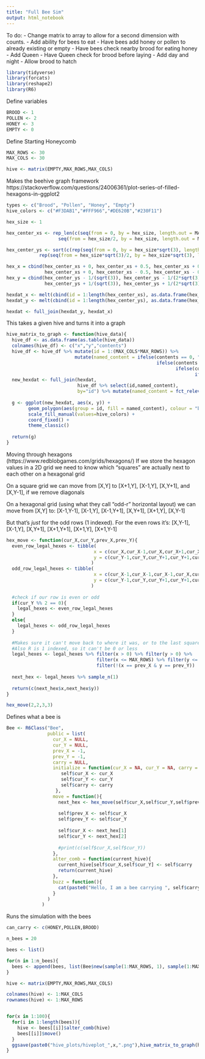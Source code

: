 ```yaml
---
title: "Full Bee Sim"
output: html_notebook
---
```


To do:
 - Change matrix to array to allow for a second dimension with counts.
 - Add ability for bees to eat
 - Have bees add honey or pollen to already existing or empty
 - Have bees check nearby brood for eating honey
 - Add Queen
    - Have Queen check for brood before laying
 - Add day and night
 - Allow brood to hatch

```r
library(tidyverse)
library(forcats)
library(reshape2)
library(R6)
```

Define variables
```r
BROOD <- 1
POLLEN <- 2
HONEY <- 3 
EMPTY <- 0
```


Define Starting Honeycomb
```r
MAX_ROWS <- 30
MAX_COLS <- 30

hive <- matrix(EMPTY,MAX_ROWS,MAX_COLS)
```

Makes the beehive graph framework
https://stackoverflow.com/questions/24006361/plot-series-of-filled-hexagons-in-ggplot2
```r

types <- c("Brood", "Pollen", "Honey", "Empty")
hive_colors <- c("#F3DAB1","#FFF966","#DE620B","#230F11")

hex_size <- 1

hex_center_xs <- rep_len(c(seq(from = 0, by = hex_size, length.out = MAX_ROWS),
                   seq(from = hex_size/2, by = hex_size, length.out = MAX_ROWS)), MAX_ROWS*MAX_COLS)

hex_center_ys <- sort(c(rep(seq(from = 0, by = hex_size*sqrt(3), length.out=ceiling(MAX_COLS/2)), MAX_ROWS),
            rep(seq(from = hex_size*sqrt(3)/2, by = hex_size*sqrt(3), length.out=floor(MAX_COLS/2)), MAX_ROWS)),decreasing = TRUE)

hex_x = cbind(hex_center_xs + 0, hex_center_xs + 0.5, hex_center_xs + 0.5,
              hex_center_xs + 0, hex_center_xs - 0.5, hex_center_xs - 0.5) 
hex_y = cbind(hex_center_ys - 1/(sqrt(3)), hex_center_ys - 1/(2*sqrt(3)), hex_center_ys + 1/(2*sqrt(3)),
              hex_center_ys + 1/(sqrt(3)), hex_center_ys + 1/(2*sqrt(3)), hex_center_ys - 1/(2*sqrt(3)))

hexdat_x <- melt(cbind(id = 1:length(hex_center_xs), as.data.frame(hex_x)), id.vars = "id", value.name = "x")
hexdat_y <- melt(cbind(id = 1:length(hex_center_ys), as.data.frame(hex_y)), id.vars = "id", value.name = "y")

hexdat <- full_join(hexdat_y, hexdat_x)
```

This takes a given hive and turns it into a graph

```r

hive_matrix_to_graph <- function(hive_data){
  hive_df <- as.data.frame(as.table(hive_data))
  colnames(hive_df) <- c("x","y","contents")
  hive_df <- hive_df %>% mutate(id = 1:(MAX_COLS*MAX_ROWS)) %>% 
                         mutate(named_content = ifelse(contents == 0, "Empty",
                                                       ifelse(contents == 1, "Brood",
                                                              ifelse(contents == 2, "Pollen",
                                                                     ifelse(contents == 3, "Honey","???")))))
  new_hexdat <- full_join(hexdat,
                          hive_df %>% select(id,named_content),
                          by="id") %>% mutate(named_content = fct_relevel(as.factor(named_content),types))
  
  g <- ggplot(new_hexdat, aes(x, y)) + 
        geom_polygon(aes(group = id, fill = named_content), colour = "black") +
        scale_fill_manual(values=hive_colors) +
        coord_fixed() +
        theme_classic()
  
  return(g)
}
```

Moving through hexagons (https://www.redblobgames.com/grids/hexagons/)
If we store the hexagon values in a 2D grid we need to know which "squares" are actually next to each other on a hexagonal grid

On a square grid we can move from [X,Y] to [X+1,Y], [X-1,Y], [X,Y+1], and [X,Y-1], if we remove diagonals

On a hexagonal grid (using what they call “odd-r” horizontal layout) we can move from [X,Y] to:
    [X-1,Y-1], [X-1,Y], [X-1,Y+1], [X,Y+1], [X+1,Y], [X,Y-1]
    
But that's *just* for the odd rows (1 indexed). For the even rows it's: 
    [X,Y-1], [X-1,Y], [X,Y+1], [X+1,Y+1], [X+1,Y], [X+1,Y-1]

```r

hex_move <- function(cur_X,cur_Y,prev_X,prev_Y){
  even_row_legal_hexes <- tibble(
                                x = c(cur_X,cur_X-1,cur_X,cur_X+1,cur_X+1,cur_X+1),
                                y = c(cur_Y-1,cur_Y,cur_Y+1,cur_Y+1,cur_Y,cur_Y-1)
                               )
  odd_row_legal_hexes <- tibble(
                                x = c(cur_X-1,cur_X-1,cur_X-1,cur_X,cur_X+1,cur_X),
                                y = c(cur_Y-1,cur_Y,cur_Y+1,cur_Y+1,cur_Y,cur_Y-1)
                               )
  
  #check if our row is even or odd
  if(cur_Y %% 2 == 0){
    legal_hexes <- even_row_legal_hexes
  }
  else{
    legal_hexes <- odd_row_legal_hexes
  }
  
  #Makes sure it can't move back to where it was, or to the last square it was on
  #Also R is 1 indexed, so it can't be 0 or less
  legal_hexes <- legal_hexes %>% filter(x > 0) %>% filter(y > 0) %>%
                                 filter(x <= MAX_ROWS) %>% filter(y <= MAX_COLS) %>%
                                 filter(!(x == prev_X & y == prev_Y))
  
  next_hex <- legal_hexes %>% sample_n(1)
  
  return(c(next_hex$x,next_hex$y))
}

hex_move(2,2,3,3)

```

Defines what a bee is 
```r
Bee <- R6Class("Bee",
               public = list(
                 cur_X = NULL,
                 cur_Y = NULL,
                 prev_X = -1,
                 prev_Y = -1,
                 carry = NULL,
                 initialize = function(cur_X = NA, cur_Y = NA, carry = NA) {
                    self$cur_X <- cur_X
                    self$cur_Y <- cur_Y
                    self$carry <- carry
                  },
                 move = function(){
                   next_hex <- hex_move(self$cur_X,self$cur_Y,self$prev_X,self$prev_Y)
                   
                   self$prev_X <- self$cur_X
                   self$prev_Y <- self$cur_Y
                   
                   self$cur_X <- next_hex[1]
                   self$cur_Y <- next_hex[2]
                   
                   #print(c(self$cur_X,self$cur_Y))
                 },
                 alter_comb = function(current_hive){
                   current_hive[self$cur_X,self$cur_Y] <- self$carry
                   return(current_hive)
                 },
                 buzz = function(){
                   cat(paste0("Hello, I am a bee carrying ", self$carry, " at X = ", self$cur_X, " and Y = ", self$cur_Y, ".\n"))
                 }
               )
             )
```

Runs the simulation with the bees

```r
can_carry <- c(HONEY,POLLEN,BROOD)

n_bees = 20

bees <- list()

for(n in 1:n_bees){
  bees <- append(bees, list(Bee$new(sample(1:MAX_ROWS, 1), sample(1:MAX_COLS, 1), sample(can_carry, 1))))
}

hive <- matrix(EMPTY,MAX_ROWS,MAX_COLS)

colnames(hive) <- 1:MAX_COLS
rownames(hive) <- 1:MAX_ROWS


for(x in 1:100){
  for(i in 1:length(bees)){
    hive <- bees[[i]]$alter_comb(hive)
    bees[[i]]$move()
  }
  ggsave(paste0("hive_plots/hiveplot_",x,".png"),hive_matrix_to_graph(hive))
}

```